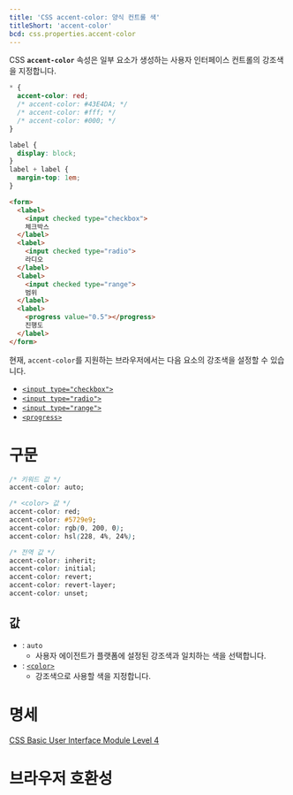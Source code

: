 ```yaml
---
title: 'CSS accent-color: 양식 컨트롤 색'
titleShort: 'accent-color'
bcd: css.properties.accent-color
---
```


CSS **`accent-color`** 속성은 일부 요소가 생성하는 사용자 인터페이스 컨트롤의 강조색을 지정합니다.

```css hidden name=demo
* {
  accent-color: red;
  /* accent-color: #43E4DA; */
  /* accent-color: #fff; */
  /* accent-color: #000; */
}
```

```css hidden name=demo editable=false filename=style
label {
  display: block;
}
label + label {
  margin-top: 1em;
}
```

```html hidden name=demo
<form>
  <label>
    <input checked type="checkbox">
    체크박스
  </label>
  <label>
    <input checked type="radio">
    라디오
  </label>
  <label>
    <input checked type="range">
    범위
  </label>
  <label>
    <progress value="0.5"></progress>
    진행도
  </label>
</form>
```

<LiveExample height={240} lang="css" name="demo" />

현재, `accent-color`를 지원하는 브라우저에서는 다음 요소의 강조색을 설정할 수 있습니다.

- [`<input type="checkbox">`](/docs/Web/HTML/Element/input/checkbox)
- [`<input type="radio">`]
- [`<input type="range">`]
- [`<progress>`](/docs/Web/HTML/Element/progress)

# 구문

```css
/* 키워드 값 */
accent-color: auto;

/* <color> 값 */
accent-color: red;
accent-color: #5729e9;
accent-color: rgb(0, 200, 0);
accent-color: hsl(228, 4%, 24%);

/* 전역 값 */
accent-color: inherit;
accent-color: initial;
accent-color: revert;
accent-color: revert-layer;
accent-color: unset;
```

## 값

- : `auto`
  - 사용자 에이전트가 플랫폼에 설정된 강조색과 일치하는 색을 선택합니다.
- : [`<color>`](./color_value)
  - 강조색으로 사용할 색을 지정합니다.

# 명세

[CSS Basic User Interface Module Level 4](https://drafts.csswg.org/css-ui/#widget-accent)

# 브라우저 호환성

<BrowserCompat data={props.bcd} />

[`<input type="radio">`]: https://developer.mozilla.org/en-US/docs/Web/HTML/Element/input/radio
[`<input type="range">`]: https://developer.mozilla.org/en-US/docs/Web/HTML/Element/input/range
